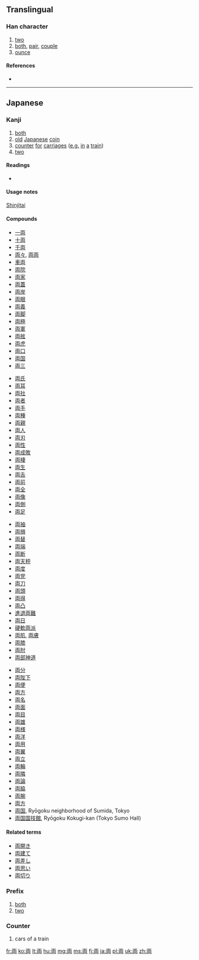 {{also|兩|两}}

==Translingual==
{{Han simplified forms|兩|両|两}}

===Han character===
{{Han char|rn=1|rad=一|as=05|sn=6|four=|canj=MUB|ids=⿻⿱一山冂}}

# [[two]]
# [[both]], [[pair]], [[couple]]
# [[ounce]]

====References====
* {{Han ref|kx=0078.101|dkj=00046|dj=0157.070|hdz=10019.010|uh=4E21|ud=20001}}

----

==Japanese==
{{wikipedia|Ryō (Japanese coin)|Ryō}}

===Kanji===
{{ja-kanji|grade=3|rs=一05}}

# [[both]]
# [[old]] [[Japanese]] [[coin]]
# [[counter]] [[for]] [[carriages]] ([[e.g.]] [[in]] [[a]] [[train]])
# [[two]]

====Readings====
* {{ja-readings|goon=[[りょう]] ([[ryō]])|kanon=[[りょう]] ([[ryō]])|kun=[[ふたつ]] ([[futatsu]])}}

====Usage notes====
[[shinjitai|Shinjitai]]

====Compounds====
{{top4}}
* [[一両]]
* [[十両]]
* [[千両]]
* [[両々]], [[両両]]
* [[車両]]
* [[両院]]
* [[両家]]
* [[両蓋]]
* [[両岸]]
* [[両眼]]
* [[両義]]
* [[両脚]]
* [[両極]]
* [[両軍]]
* [[両舷]]
* [[両虎]]
* [[両口]]
* [[両国]]
* [[両三]]
{{mid4}}
* [[両氏]]
* [[両耳]]
* [[両社]]
* [[両者]]
* [[両手]]
* [[両種]]
* [[両親]]
* [[両人]]
* [[両刃]]
* [[両性]]
* [[両成敗]]
* [[両棲]]
* [[両生]]
* [[両舌]]
* [[両前]]
* [[両全]]
* [[両像]]
* [[両側]]
* [[両足]]
{{mid4}}
* [[両袖]]
* [[両損]]
* [[両替]]
* [[両端]]
* [[両断]]
* [[両天秤]]
* [[両度]]
* [[両党]]
* [[両刀]]
* [[両頭]]
* [[両得]]
* [[両凸]]
* [[進退両難]]
* [[両日]]
* [[硬軟両派]]
* [[両肌]], [[両膚]]
* [[両膝]]
* [[両肘]]
* [[両部神道]]
{{mid4}}
* [[両分]]
* [[両陛下]]
* [[両便]]
* [[両方]]
* [[両名]]
* [[両面]]
* [[両目]]
* [[両雄]]
* [[両様]]
* [[両洋]]
* [[両用]]
* [[両翼]]
* [[両立]]
* [[両輪]]
* [[両隣]]
* [[両論]]
* [[両脇]]
* [[両腕]]
* [[両方]]
* [[両国]], Ryōgoku neighborhood of Sumida, Tokyo
* [[両国国技館]], Ryōgoku Kokugi-kan (Tokyo Sumo Hall)
{{bottom}}

====Related terms====
* [[両開き]]
* [[両建て]]
* [[両差し]]
* [[両思い]]
* [[両切り]]

===Prefix===
{{ja-pos|りょう|prefix|kyu=輌}}
# [[both]]
# [[two]]

===Counter===
{{ja-pos|りょう|counter|kyu=輌}}

# cars of a train

[[fr:両]]
[[ko:両]]
[[lt:両]]
[[hu:両]]
[[mg:両]]
[[ms:両]]
[[fj:両]]
[[ja:両]]
[[pl:両]]
[[uk:両]]
[[zh:両]]